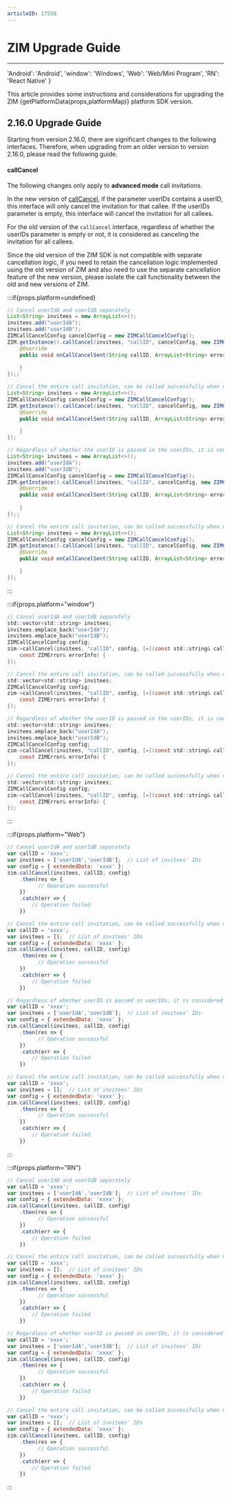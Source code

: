 ```yaml
---
articleID: 17558
---
```

# ZIM Upgrade Guide

- - -


  'Android': 'Android',
  'window': 'Windows',
  'Web': 'Web/Mini Program',
  'RN': 'React Native'
}


This article provides some instructions and considerations for upgrading the ZIM {getPlatformData(props,platformMap)} platform SDK version.

## 2.16.0 Upgrade Guide

<Warning title="Warning">

Starting from version 2.16.0, there are significant changes to the following interfaces. Therefore, when upgrading from an older version to version 2.16.0, please read the following guide.
</Warning>

#### callCancel

<Note title="Note">

The following changes only apply to **advanced mode** call invitations.
</Note>

In the new version of [callCancel](@callCancel), if the parameter userIDs contains a userID, this interface will only cancel the invitation for that callee. If the userIDs parameter is empty, this interface will cancel the invitation for all callees.

For the old version of the `callCancel` interface, regardless of whether the userIDs parameter is empty or not, it is considered as canceling the invitation for all callees.

Since the old version of the ZIM SDK is not compatible with separate cancellation logic, if you need to retain the cancellation logic implemented using the old version of ZIM and also need to use the separate cancellation feature of the new version, please isolate the call functionality between the old and new versions of ZIM.


:::if{props.platform=undefined}
<CodeGroup>
```java title="Usage in 2.16.0 version"
// Cancel userIdA and userIdB separately
List<String> invitees = new ArrayList<>();
invitees.add("userIdA");
invitees.add("userIdB");
ZIMCallCancelConfig cancelConfig = new ZIMCallCancelConfig();
ZIM.getInstance().callCancel(invitees, "callID", cancelConfig, new ZIMCallCancelSentCallback() {
    @Override
    public void onCallCancelSent(String callID, ArrayList<String> errorInvitees, ZIMError errorInfo) {
        
    }
});;

// Cancel the entire call invitation, can be called successfully when none of the callees in the entire call have accepted    
List<String> invitees = new ArrayList<>();
ZIMCallCancelConfig cancelConfig = new ZIMCallCancelConfig();
ZIM.getInstance().callCancel(invitees, "callID", cancelConfig, new ZIMCallCancelSentCallback() {
    @Override
    public void onCallCancelSent(String callID, ArrayList<String> errorInvitees, ZIMError errorInfo) {

    }
});
```
```java title="Usage in old versions"
// Regardless of whether the userID is passed in the userIDs, it is considered as canceling the entire call, can be called successfully when none of the callees in the entire call have accepted
List<String> invitees = new ArrayList<>();
invitees.add("userIdA");
invitees.add("userIdB");
ZIMCallCancelConfig cancelConfig = new ZIMCallCancelConfig();
ZIM.getInstance().callCancel(invitees, "callID", cancelConfig, new ZIMCallCancelSentCallback() {
    @Override
    public void onCallCancelSent(String callID, ArrayList<String> errorInvitees, ZIMError errorInfo) {
        
    }
});;

// Cancel the entire call invitation, can be called successfully when none of the callees in the entire call have accepted    
List<String> invitees = new ArrayList<>();
ZIMCallCancelConfig cancelConfig = new ZIMCallCancelConfig();
ZIM.getInstance().callCancel(invitees, "callID", cancelConfig, new ZIMCallCancelSentCallback() {
    @Override
    public void onCallCancelSent(String callID, ArrayList<String> errorInvitees, ZIMError errorInfo) {

    }
});
```
</CodeGroup>

:::

:::if{props.platform="window"}
<CodeGroup>
```c title="Usage in version 2.16.0"++
// Cancel userIdA and userIdB separately
std::vector<std::string> invitees;
invitees.emplace_back("userIdA");
invitees.emplace_back("userIdB");
ZIMCallCancelConfig config;
zim->callCancel(invitees, "callID", config, [=](const std::string& callID, const std::vector<std::string>& errorInvitees,
    const ZIMError& errorInfo) {
});

// Cancel the entire call invitation, can be called successfully when none of the callees in the call have accepted
std::vector<std::string> invitees;
ZIMCallCancelConfig config;
zim->callCancel(invitees, "callID", config, [=](const std::string& callID, const std::vector<std::string>& errorInvitees,
    const ZIMError& errorInfo) {
});
```
```c title="Usage in old versions"++
// Regardless of whether the userID is passed in the userIDs, it is considered as canceling the entire call, can be called successfully when none of the callees in the call have accepted
std::vector<std::string> invitees;
invitees.emplace_back("userIdA");
invitees.emplace_back("userIdB");
ZIMCallCancelConfig config;
zim->callCancel(invitees, "callID", config, [=](const std::string& callID, const std::vector<std::string>& errorInvitees,
    const ZIMError& errorInfo) {
});

// Cancel the entire call invitation, can be called successfully when none of the callees in the call have accepted
std::vector<std::string> invitees;
ZIMCallCancelConfig config;
zim->callCancel(invitees, "callID", config, [=](const std::string& callID, const std::vector<std::string>& errorInvitees,
    const ZIMError& errorInfo) {
});
```
</CodeGroup>

:::

:::if{props.platform="Web"}
<CodeGroup>
```javascript title="Usage in version 2.16.0"
// Cancel userIdA and userIdB separately
var callID = 'xxxx';
var invitees = ['userIdA','userIdB'];  // List of invitees' IDs
var config = { extendedData: 'xxxx' }; 
zim.callCancel(invitees, callID, config)
    .then(res => {
          // Operation successful
    })
    .catch(err => {
        // Operation failed
    })

// Cancel the entire call invitation, can be called successfully when none of the callees in the call have accepted    
var callID = 'xxxx';
var invitees = [];  // List of invitees' IDs
var config = { extendedData: 'xxxx' }; 
zim.callCancel(invitees, callID, config)
    .then(res => {
          // Operation successful
    })
    .catch(err => {
        // Operation failed
    })
```
```javascript title="Usage in old versions"
// Regardless of whether userID is passed in userIDs, it is considered as canceling the entire call, can be called successfully when none of the callees in the call have accepted
var callID = 'xxxx';
var invitees = ['userIdA','userIdB'];  // List of invitees' IDs
var config = { extendedData: 'xxxx' }; 
zim.callCancel(invitees, callID, config)
    .then(res => {
          // Operation successful
    })
    .catch(err => {
        // Operation failed
    })

// Cancel the entire call invitation, can be called successfully when none of the callees in the call have accepted    
var callID = 'xxxx';
var invitees = [];  // List of invitees' IDs
var config = { extendedData: 'xxxx' }; 
zim.callCancel(invitees, callID, config)
    .then(res => {
          // Operation successful
    })
    .catch(err => {
        // Operation failed
    })
```
</CodeGroup>

:::

:::if{props.platform="RN"}
<CodeGroup>
```javascript title="Usage in version 2.16.0"
// Cancel userIdA and userIdB separately
var callID = 'xxxx';
var invitees = ['userIdA','userIdB'];  // List of invitees' IDs
var config = { extendedData: 'xxxx' }; 
zim.callCancel(invitees, callID, config)
    .then(res => {
          // Operation successful
    })
    .catch(err => {
        // Operation failed
    })

// Cancel the entire call invitation, can be called successfully when none of the callees in the call have accepted    
var callID = 'xxxx';
var invitees = [];  // List of invitees' IDs
var config = { extendedData: 'xxxx' }; 
zim.callCancel(invitees, callID, config)
    .then(res => {
          // Operation successful
    })
    .catch(err => {
        // Operation failed
    })
```
```javascript title="Usage in old versions"
// Regardless of whether userID is passed in userIDs, it is considered as canceling the entire call, can be called successfully when none of the callees in the call have accepted
var callID = 'xxxx';
var invitees = ['userIdA','userIdB'];  // List of invitees' IDs
var config = { extendedData: 'xxxx' }; 
zim.callCancel(invitees, callID, config)
    .then(res => {
          // Operation successful
    })
    .catch(err => {
        // Operation failed
    })

// Cancel the entire call invitation, can be called successfully when none of the callees in the call have accepted    
var callID = 'xxxx';
var invitees = [];  // List of invitees' IDs
var config = { extendedData: 'xxxx' }; 
zim.callCancel(invitees, callID, config)
    .then(res => {
          // Operation successful
    })
    .catch(err => {
        // Operation failed
    })
```
</CodeGroup>

:::

